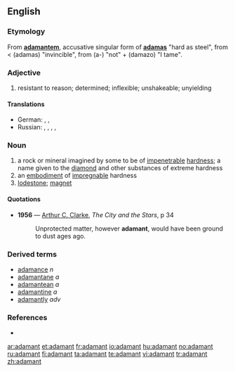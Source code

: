 ==English==
{{wikipedia}}

===Etymology===
From {{etyl|la}} '''[[adamantem]]''', accusative singular form of '''[[adamas]]''' "hard as steel", from {{etyl|grc}} < '''{{polytonic|[[ἀδάμας]]}}''' (adamas) "invincible", from '''{{polytonic|[[ἀ-]]}}''' (a-) "not" + '''{{polytonic|[[δαμάζω]]}}''' (damazo) "I tame".

===Adjective===
{{en-adj}}

# resistant to reason; determined; inflexible; unshakeable; unyielding

====Translations====
{{trans-top|resistant to reason; determined; inflexible; unshakeable; unyielding}}
* German: {{t|de|unnachgiebig}}, {{t|de|unerbittlich}}, {{t-|de|felsenfest}}
* Russian: {{t|ru|неподатливый|tr=n'epodátlivyj|sc=Cyrl}}, {{t|ru|непреклонный|tr=n'epr'eklónnyj|sc=Cyrl}}, {{t|ru|категоричный|tr=kat'egoríčnyj|sc=Cyrl}}, {{t|ru|непоколебимый|tr=n'epokol'ebímyj|sc=Cyrl}}, {{t+|ru|твёрдый|tr=tv'órdyj|sc=Cyrl}}
{{trans-mid}}
{{trans-bottom}}

===Noun===
{{en-noun}}

# a rock or mineral imagined by some to be of [[impenetrable]] [[hardness]]; a name given to the [[diamond]] and other substances of extreme hardness
# an [[embodiment]] of [[impregnable]] hardness
# [[lodestone]]; [[magnet]]

====Quotations====
* '''1956''' — [[w:Arthur C. Clarke|Arthur C. Clarke]], ''The City and the Stars'', p 34
*: Unprotected matter, however '''adamant''', would have been ground to dust ages ago.

===Derived terms===
* [[adamance]] ''n''
* [[adamantane]] ''a''
* [[adamantean]] ''a''
* [[adamantine]] ''a''
* [[adamantly]] ''adv''

===References===
* {{R:Webster 1913}}

[[ar:adamant]]
[[et:adamant]]
[[fr:adamant]]
[[io:adamant]]
[[hu:adamant]]
[[no:adamant]]
[[ru:adamant]]
[[fi:adamant]]
[[ta:adamant]]
[[te:adamant]]
[[vi:adamant]]
[[tr:adamant]]
[[zh:adamant]]